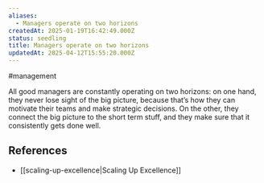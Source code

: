 ```yaml
---
aliases:
  - Managers operate on two horizons
createdAt: 2025-01-19T16:42:49.000Z
status: seedling
title: Managers operate on two horizons
updatedAt: 2025-04-12T15:55:20.000Z
---
```

#management

All good managers are constantly operating on two horizons: on one hand, they never lose sight of the big picture, because that’s how they can motivate their teams and make strategic decisions. On the other, they connect the big picture to the short term stuff, and they make sure that it consistently gets done well.

## References

- [[scaling-up-excellence|Scaling Up Excellence]]
